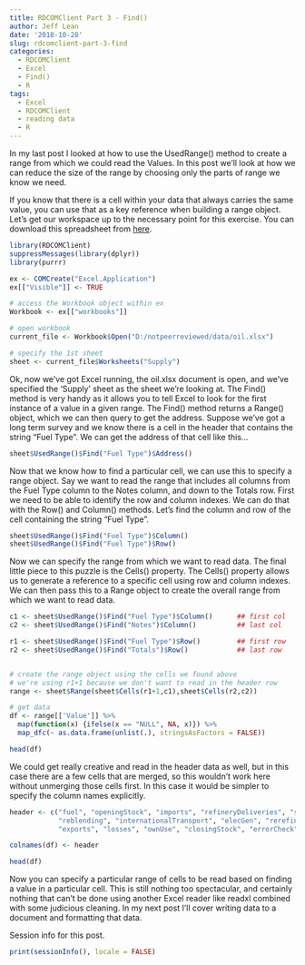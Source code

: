 ```yaml
---
title: RDCOMClient Part 3 - Find()
author: Jeff Lean
date: '2018-10-28'
slug: rdcomclient-part-3-find
categories:
  - RDCOMClient
  - Excel
  - Find()
  - R
tags:
  - Excel
  - RDCOMClient
  - reading data
  - R
---
```


In my last post I looked at how to use the UsedRange() method to create a range from which we could read the Values. In this post we'll look at how we can reduce the size of the range by choosing only the parts of range we know we need.

If you know that there is a cell within your data that always carries the same value, you can use that as a key reference when building a range object. Let's get our workspace up to the necessary point for this exercise. You can download this spreadsheet from [here](https://github.com/notpeerreviewed/notpeerreviewed/tree/master/data).

```r
library(RDCOMClient)
suppressMessages(library(dplyr))
library(purrr)

ex <- COMCreate("Excel.Application")
ex[["Visible"]] <- TRUE

# access the Workbook object within ex
Workbook <- ex[["workbooks"]]

# open workbook
current_file <- Workbook$Open("D:/notpeerreviewed/data/oil.xlsx")

# specify the 1st sheet
sheet <- current_file$Worksheets("Supply")


```

Ok, now we've got Excel running, the oil.xlsx document is open, and we've specified the 'Supply' sheet as the sheet we're looking at.
The Find() method is very handy as it allows you to tell Excel to look for the first instance of a value in a given range. The Find() method returns a Range() object, which we can then query to get the address. Suppose we've got a long term survey and we know there is a cell in the header that contains the string "Fuel Type". We can get the address of that cell like this...

```r
sheet$UsedRange()$Find("Fuel Type")$Address()

```


Now that we know how to find a particular cell, we can use this to specify a range object. Say we want to read the range that includes all columns from the Fuel Type column to the Notes column, and down to the Totals row. First we need to be able to identify the row and column indexes. We can do that with the Row() and Column() methods. Let's find the column and row of the cell containing the string "Fuel Type".

```r
sheet$UsedRange()$Find("Fuel Type")$Column()
sheet$UsedRange()$Find("Fuel Type")$Row() 
```

Now we can specify the range from which we want to read data. The final little piece to this puzzle is the Cells() property. The Cells() property allows us to generate a reference to a specific cell using row and column indexes. We can then pass this to a Range object to create the overall range from which we want to read data.

```r
c1 <- sheet$UsedRange()$Find("Fuel Type")$Column()      ## first col
c2 <- sheet$UsedRange()$Find("Notes")$Column()          ## last col

r1 <- sheet$UsedRange()$Find("Fuel Type")$Row()         ## first row
r2 <- sheet$UsedRange()$Find("Totals")$Row()            ## last row


# create the range object using the cells we found above
# we're using r1+1 because we don't want to read in the header row
range <- sheet$Range(sheet$Cells(r1+1,c1),sheet$Cells(r2,c2))

# get data
df <- range[['Value']] %>%
  map(function(x) {ifelse(x == "NULL", NA, x)}) %>%
  map_dfc(~ as.data.frame(unlist(.), stringsAsFactors = FALSE))

head(df)

```

We could get really creative and read in the header data as well, but in this case there are a few cells that are merged, so this wouldn't work here without unmerging those cells first. In this case it would be simpler to specify the column names explicitly.

```r
header <- c("fuel", "openingStock", "imports", "refineryDeliveries", "sales", "purchases",
            "reblending", "internationalTransport", "elecGen", "rerefining", "otherSales",
            "exports", "losses", "ownUse", "closingStock", "errorCheck", "notes")

colnames(df) <- header

head(df)
```

Now you can specify a particular range of cells to be read based on finding a value in a particular cell. This is still nothing too spectacular, and certainly nothing that can't be done using another Excel reader like readxl combined with some judicious cleaning. In my next post I'll cover writing data to a document and formatting that data.

Session info for this post.
```r
print(sessionInfo(), locale = FALSE)

```


